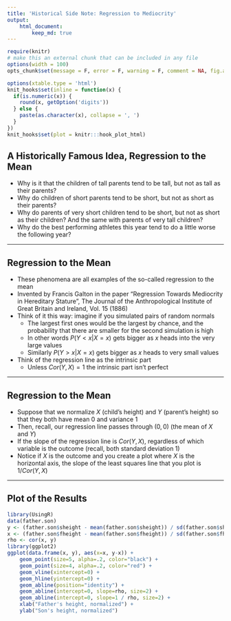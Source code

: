 ```yaml
---
title: 'Historical Side Note: Regression to Mediocrity'
output: 
    html_document:
        keep_md: true
---
```


```r
require(knitr)
# make this an external chunk that can be included in any file
options(width = 100)
opts_chunk$set(message = F, error = F, warning = F, comment = NA, fig.align = 'center', dpi = 100, tidy = F, cache.path = '.cache/', fig.path = 'fig/')

options(xtable.type = 'html')
knit_hooks$set(inline = function(x) {
  if(is.numeric(x)) {
    round(x, getOption('digits'))
  } else {
    paste(as.character(x), collapse = ', ')
  }
})
knit_hooks$set(plot = knitr:::hook_plot_html)
```

## A Historically Famous Idea, Regression to the Mean

- Why is it that the children of tall parents tend to be tall, but not as tall as their parents?
- Why do children of short parents tend to be short, but not as short as their parents?
- Why do parents of very short children tend to be short, but not as short as their children? And the same with parents of very tall children?
- Why do the best performing athletes this year tend to do a little worse the following year?

---

## Regression to the Mean

- These phenomena are all examples of the so-called regression to the mean
- Invented by Francis Galton in the paper "Regression Towards Mediocrity in Hereditary Stature", The Journal of the Anthropological Institute of Great Britain and Ireland, Vol. 15 (1886)
- Think of it this way: imagine if you simulated pairs of random normals
    - The largest first ones would be the largest by chance, and the probability that there are smaller for the second simulation is high
    - In other words $P\left(Y < x|X = x\right)$ gets bigger as $x$ heads into the very large values
    - Similarly $P\left(Y > x|X = x\right)$ gets bigger as $x$ heads to very small values
- Think of the regression line as the intrinsic part
    - Unless $Cor\left(Y,X\right) = 1$ the intrinsic part isn't perfect
    
---

## Regression to the Mean

- Suppose that we normalize $X$ (child's height) and $Y$ (parent's height) so that they both have mean 0 and variance 1
- Then, recall, our regression line passes through $\left(0,0\right)$ (the mean of $X$ and $Y$)
- If the slope of the regression line is $Cor\left(Y,X\right)$, regardless of which variable is the outcome (recall, both standard deviation 1)
- Notice if $X$ is the outcome and you create a plot where $X$ is the horizontal axis, the slope of the least squares line that you plot is $1/Cor\left(Y,X\right)$

---

## Plot of the Results

```r
library(UsingR)
data(father.son)
y <- (father.son$sheight - mean(father.son$sheight)) / sd(father.son$sheight)
x <- (father.son$fheight - mean(father.son$fheight)) / sd(father.son$fheight)
rho <- cor(x, y)
library(ggplot2)
ggplot(data.frame(x, y), aes(x=x, y-x)) +
    geom_point(size=5, alpha=.2, color="black") +
    geom_point(size=4, alpha=.2, color="red") +
    geom_vline(xintercept=0) +
    geom_hline(yintercept=0) +
    geom_abline(position="identity") +
    geom_abline(intercept=0, slope=rho, size=2) +
    geom_abline(intercept=0, slope=1 / rho, size=2) +
    xlab("Father's height, normalized") +
    ylab("Son's height, normalized")
```